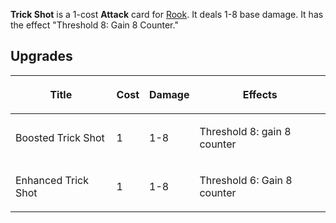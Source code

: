 {{Card
|character = Rook
|rarity = Uncommon
|decktype = Battle
|cardtype = Attack
|keywords = [[Threshold]], [[Counter]]
|upgradeable = Yes
|expreq = 7
|upgrade1 = Boosted Trick Shot
|upgrade2 = Enhanced Trick Shot}}
{{Quote|I told you to hold still!}}

'''Trick Shot''' is a 1-cost '''Attack''' card for [[Rook]]. It deals 1-8 base damage. It has the effect "Threshold 8: Gain 8 Counter."

== Upgrades ==
{| class="wikitable"
|+
!Title
!Cost
!Damage
!Effects
|-
|Boosted Trick Shot
|1
|1-8
|Threshold 8: gain 8 counter
|-
|Enhanced Trick Shot
|1
|1-8
|Threshold 6: Gain 8 counter
|}